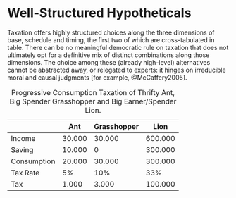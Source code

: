 # Well-Structured Hypotheticals {#hypotheticals}

Taxation offers highly structured choices along the three dimensions of base, schedule and timing, the first two of which are cross-tabulated in table.
<!-- TODO refer to tax overview table here -->
There can be no meaningful democratic rule on taxation that does not ultimately opt for a definitive mix of distinct combinations along those dimensions.
The choice among these (already high-level) alternatives cannot be abstracted away, or relegated to experts:
it hinges on irreducible moral and causal judgments [for example, @McCaffery2005].

<!-- these are first order hypotheticals -->

<!-- we need discrete choices for a CiviCon, otherwise we're all over the place, but it needs to be a choice that is relevantly abstract -->

<!-- this is what the learning phases are about -->

<!-- taxes vs fees vs pigou (tijnbergen!) -->

<!-- find higher equilibria -->

<!-- if there were no other taxes, no fundamental alternatives, no deep disagreement -- then why should we bother for deliberation?
in that case, we might just stick with the status quo, or maybe move on to fix the small stuff, or the really big stuff (capitalism)
in this case, we can really move on from tax -->


Table: Progressive Consumption Taxation of Thrifty Ant, Big Spender Grasshopper and Big Earner/Spender Lion.

|  | Ant | Grasshopper | Lion |
|-------------|--------|-------------|---------|
| Income | 30.000 | 30.000 | 600.000 |
| Saving | 10.000 | 0 | 300.000 |
| Consumption | 20.000 | 30.000 | 300.000 |
| Tax Rate | 5% | 10% | 33% |
| Tax | 1.000 | 3.000 | 100.000 |


<!-- %tax allows only very limited choice: income, consumption or assets; a couple of schedules, plus some pigouvian taxation.
% the CIT, notably, is just a special way to raise the PIT.
%Otherwise, only natural persons.
%Tax demands these choices.
%Also, these choices \emph{are} as I explain in the below, political, so they must be made legitimately, and we may not be able to simply outsource them to elites.

%there remain problems: you can't just go about this as if it wwere not controversial; it is controversially maongst experts, but more importantly, controversial whether experts have in fact authority and the right context.
%It can't just be an experiment, or a treatment intervention where ordinary citizens must necessarily become more like experts, and if they are not, then the teaching has failed.
%It must be possible for people to disagree with the abstractions they ar epresented with, see the criticism of it.

%tax is very technocratic, simply because the instition is like that.
%this will have to be qualitative

%\gls{oecd}-world (\autoref{chap:3-crises}

%Tax offers/demands very structured choices: there are essentially only 4x3 broad tax types (see tax table in drafts).
%Different from, for example, a deliberation on “racial tensions”, deliberating tax choice is more close-ended.
%Tax expertise is easily politicized, because:
%Tax cannot be reduced to an empirical question, both because inframarginal data is not available, and because macroeconomics is incompletely understood.
%Tax cannot be reduced to a consequentialist inquiry, because people (may) care about other normative claims, too (for example, fairness).

%Tax cannot be easily (if at all) dumbed down to subsets of tax choice (for example, VAT vs PIT), or subsets of abstractions (for example, only “bastard keynesianism”) for two reasons:
    %Any such reduction would violate the spirit of deliberation; citizens could not set their own agenda.
    %Any such reduction may well fail to elucidate my hypothesized misunderstandings: I imagine “understanding tax” as a bucket, which, if leaky will drain to the lowest level.
%For example, if deliberators would discuss most aspects of taxation, but skip over the limits (!) of price controls, they may well opt for price controls in lieu of, or in addition to taxation -->


<!-- A Numerical Example to Show the Equivalence of VAT and Payroll

2 Periods
EUR 100 Income
20% tax
10% interest
Payroll / Social Contributions
EUR 100 Gross * 0.8 Payroll Tax = EUR 80 Net
Period
Consumption
Saving
p1
EUR 40
EUR 40
p2
EUR 44 (from Saving * 1.1)
0
Aggregate Consumption / Utility = EUR 84


VAT
EUR 100 Gross = EUR 100 Net
Period
Consumption
Saving
p1
EUR 50 * 0.8 = EUR 40
EUR 50
p2
(EUR 50 from Saving * 1.1) * 0.8 = EUR 44
0 -->

<!-- if you need stuff on positional races, go here, otherwise KILL IT
%garrard 2012
	% briefly reference Rousseau "obsessive being-for-others" with whom "one is forced to compare onself at each instant".
	% 382: ``The possession of positional goods has also been associated with measurable levels of increased well-being, while their absence has been linked with increased stress, status anxiety and other adverse psychological and physical effects such as depression, heart disease and reduced life expectancy''.
	%382``There is some evidence of a connection between blood concentrations of the neurotransmitter serotonin—the so-called ‘happiness hormone’—and dominance. Unusually high levels of serotonin have been found in officers of college fraternities, athletic team captains and officers and crew members on an extended sailing voyage (Frank 1985: 23–8). Richard Wilkinson has linked being in a subordinate position with heightened levels of stress and depressed levels of serotonin (Wilkinson 1996). Increased levels of the central stress hormone cortisol, which can be measured in blood and saliva, have been found in individuals whose self-esteem and social status are threatened, and stress has been positively linked to The status of happiness 383 poor health and increased obesity. Low or declining social status has also been associated in some studies with poor cardiovascular health (Wilkinson and Pickett 2009: 38, 191; Marmot 2004).
	%383: Rousseau may be right, but it might be nature already: While there is some evidence that he was more or less right about this, it seems as though our preoccupation with status and relative position is rooted in our natures which, according to evolutionary psychology, are ‘adaptive responses shaped by man’s biological nature and situation on earth’ (Hirschleifer 1978: 321).
	%. ‘[T]he farther an individual fell in his local pecking order,’ according to economist Robert Frank, ‘the more serious were the threats to his survival,’ which typically provoked feelings of stress and anxiety affecting levels of testosterone and serotonin, as we have already seen (Frank 1999: 136). In such a setting, ‘low social status is an evolutionary dead end,’ to put it bluntly (Wilkinson and Pickett 2009: 204). For
	%``What mattered for survival in this environment was one’s position relative to local rivals with whom individuals and groups were in direct, immediate competition for food and sex, ‘whereas comparisons with others who are distant in time and space are typically irrelevant’, from an evolutionary perspective (Frank 2007: 57). One of the central findings of Robert Frank is that most people today are relatively indifferent to the wealth and status of people far removed from them, whereas they ‘care deeply about where they stand in their various local hierarchies’ (Frank 1985: 107). Hence,''
	%``For example, the voluntary simplicity movement seeks to overthrow ‘the god of positional consumption’ (Schor 1999: 61) in the name of reduced consumption, anti- materialism and sustainable development. A policy of deliberate ‘downshifting’ typically involves working less, earning less and consuming less so that there is more time to better enable people to pursue other goods. Such a lifestyle would be materially poorer than now but richer in non-material, non-positional goods and therefore happier. To the extent that it is possible to reduce the speed of the consumption treadmill so that less time and fewer resources are expended on the joyless pursuit of positional goods and status, we may be able to devote ourselves to more intrinsically satisfying activities and forms of consumption that actually improve our quality of life, such as higher air quality, more urban parkland, cleaner drinker water, reducing violent crime (Frank 1999: 11).''
		%comment on this kind of anti-growth stuff; it might be anti-growth, but anti-spending might be even better. -->

<!-- ## Seidman

2 USA tax is the only that doesn't discourage either savings or is regressive!
8: education should be deductible
old age equity issue? - think this through!
coment on the need for an asset tax based on net workf effects, think about collateral.
The history
Kaldo 1955: an Expenditure Tax
Irving Fisher did it before
even Hobbes, Mills mention it, just didn't think it was technically feasible
cite the history (14)
Fisher 1942: 14: wait a minute, all you need is to deduct! -->

<!-- ## a desire that others not understanding
We sometimes hear it is only a "matter of timing" when we pay the income tax. This , McLure 1988 as cited in Seidman 125 writes, is either because  "Such a statement reveals a basic failure to understand - or a desire that others not understand - the nature of income taxation and tax avoidance: (...) If income tax can be postponed (...), interest (or other capital income) can be earned on a tax deferred basis in the meantime". in other words: compound interest, is ignored. -->


<!-- ## Bank 2004

2: talks about the ideal combination that McCaffery's plan is: progressive appeals to liberals, exemption for avings and investment appeals to conservatives
3: skepticism that this ever will materialize. rather: the consumption tax supporters want a flat VAT, the progressive guys want an income tax
2: was considered post WW1 (graduated spendings tax), Mill's proposal again in1942 by Treasury Secretary Henry Morgenthau (graduated surtax on spending), and lastly in 1995 by Sen Sam Nunn, Pete Domenici, Bob Kerrey Unlimited Savings Allowance (USA Tax).
4: numbers for the PCT can be found here (US example, progression up to 50%).
4: Haig-Simons definition of income: I=C+A
debt repayment would be deducted from income (it's a form of investment), debt spending however would be consumption
5: estate and gift tax, according to McCaffery can be safely abolished. Dead people don't spend. Their heirs pay when they spend.
7: two ideas were present from the very beginning: place the burden on the wasteful spender, never the investor. Also, make it more equitable, yet efficient.
10: the progressives were against it because it didn't tax firms, nor property as such
10: the regressives were against it, well, because it was progressive, they wanted flat ax, already back in 1921.
10: Representative Stevenson asked: "[put] into effect the proposition according to what a man spends and graduate it according as he spends it, and the United States Government will have to have an auditor behind every man in the country who has any money to spend. How would you ever carry it out?"
15: "Under the progressive consumption tax, Hazelett explained, "we define income as what it really is. there is no economic income but the living standard of the taxpayer".
this point is key: things OUT to be about consumption!
18, 19: the USA tax had to problems: it didn't include borrowing as income and it didn't terminate the estate and gift taxes (which are transfers, not new consumption)
19: Both in 1942 and in 1995 the PCT failed because of its complexities: the more complexity you introduce, the more devils, the more rejection. With that rise chances for evasion: flat and sales tax proponents are disenchanted
Think about the problems of old savings: we have to know about these, do a full cash flow status of people.
as cited on  22 As McCaffery writes, "I will not add fuel to think tank fires. Complexity can wait. The devil may indeed dwell in the details, but we first need to find an angel or two in the abstractions that govern tax."
idea: the PCT is between a rock and a hard place in terms of how people like it in the political spectrum! But that doesn't need to be so. there is nothing inherently good about the income tax.
actually, the PCT provides a possibility to fight evasion: you can force people to prove where they have invested and treat it as consumption, otherwise. The problem, of course,  need to think this through -->


<!-- JIPEEEH I got it. Cafferty 2005: 918 says. Corporate income tax has two problems: it depends on incidence (economists disagree), and even if it does tax capital, it does so randomly, not progressively. All capital owners are taxed, not just the progressive ones. -->

<!-- die linke actually writes that they think the fta tax would burden factors
26: Mit einer Finanztransaktionsteuer wollen wir die Spekulationen auf den Finanzmärk- ten eindämmen und die Verursacherinnen und Verursacher der Krise an deren Kosten beteiligen. -->

<!-- ## Graetz 1979?

- Graetz on progressive consumption tax 1979
	- eliminates the problem of double taxing of saving
	- India and Sri Lanka have tried it, and failed. But it should be easier than income tax to administer
	- problem: "the notion of a sharp division between pleasure-seeking and profit-seeking is alien to human psychology and essentially unrealistic" (chirelstein as cited in graetz 1979 1586). And yet, we deal with the same problem in income taxation. And remember how much good this tax could still do, how it could redefine the very boundary of what is pleasure and what profit (thinkg conspicuous consumption). Also, we have this thing called depreciation which takes care of it. -->
